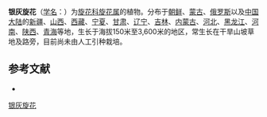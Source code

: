 {{Speciesbox
| name = 银灰旋花
| status = 
| status_system = 
| image =
| genus = Convolvulus
| species = ammannii
| authority = Desr.
}}

'''银灰旋花'''（[[学名|学名]]：{{lang|la|''Convolvulus ammannii''}}）为[[旋花科|旋花科]][[旋花属|旋花属]]的植物。分布于[[朝鲜|朝鲜]]、[[蒙古|蒙古]]、[[俄罗斯|俄罗斯]]以及[[中国大陆|中国大陆]]的[[新疆|新疆]]、[[山西|山西]]、[[西藏|西藏]]、[[宁夏|宁夏]]、[[甘肃|甘肃]]、[[辽宁|辽宁]]、[[吉林|吉林]]、[[内蒙古|内蒙古]]、[[河北|河北]]、[[黑龙江|黑龙江]]、[[河南|河南]]、[[陕西|陕西]]、[[青海|青海]]等地，生长于海拔150米至3,600米的地区，常生长在干旱山坡草地及路旁，目前尚未由人工引种栽培。

== 参考文献 ==
<div class="references-small">
* {{cite web| url =http://www.bioinfo.cn/db05/KmzwSpecies.php?action=view&id=5800| title =银灰旋花| work =《中国高等植物数据库全库》| publisher =中国科学院微生物研究所| author =昆明植物研究所| accessdate =2009-02-25| deadurl =yes| archiveurl =https://web.archive.org/web/20160305055216/http://www.bioinfo.cn/db05/KmzwSpecies.php?action=view&id=5800| archivedate =2016-03-05}}
</div>
{{Taxonbar|from=Q15232065}}

[[Category:旋花属|银灰旋花]]


{{植物小作品}}